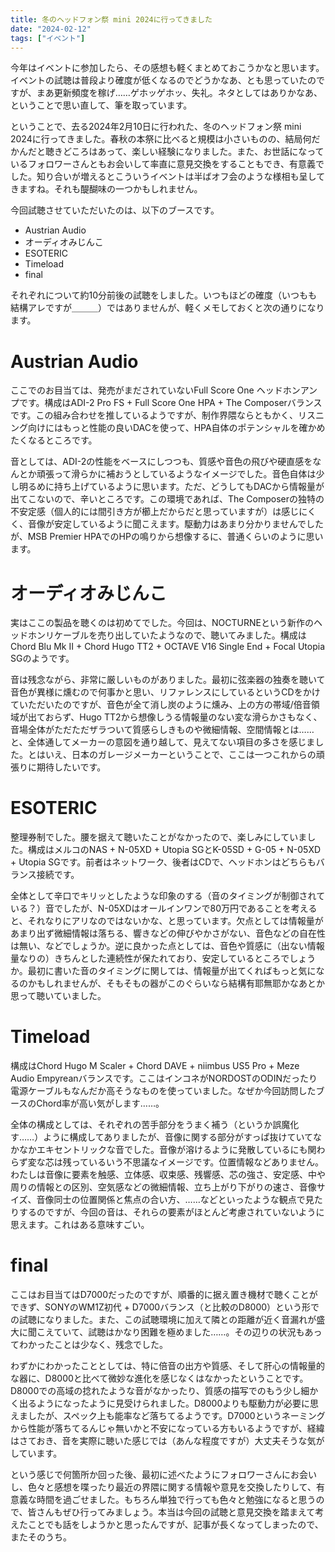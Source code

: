 ```yaml
---
title: 冬のヘッドフォン祭 mini 2024に行ってきました
date: "2024-02-12"
tags: ["イベント"]
---
```


今年はイベントに参加したら、その感想も軽くまとめておこうかなと思います。イベントの試聴は普段より確度が低くなるのでどうかなあ、とも思っていたのですが、まあ更新頻度を稼げ……ゲホッゲホッ、失礼。ネタとしてはありかなあ、ということで思い直して、筆を取っています。

ということで、去る2024年2月10日に行われた、冬のヘッドフォン祭 mini 2024に行ってきました。春秋の本祭に比べると規模は小さいものの、結局何だかんだと聴きどころはあって、楽しい経験になりました。また、お世話になっているフォロワーさんともお会いして率直に意見交換をすることもでき、有意義でした。知り合いが増えるとこういうイベントは半ばオフ会のような様相も呈してきますね。それも醍醐味の一つかもしれません。

今回試聴させていただいたのは、以下のブースです。

- Austrian Audio
- オーディオみじんこ
- ESOTERIC
- Timeload
- final

それぞれについて約10分前後の試聴をしました。いつもほどの確度（いつもも結構アレですが＿＿＿）ではありませんが、軽くメモしておくと次の通りになります。

# Austrian Audio

ここでのお目当ては、発売がまだされていないFull Score One ヘッドホンアンプです。構成はADI-2 Pro FS + Full Score One HPA + The Composerバランスです。この組み合わせを推しているようですが、制作界隈ならともかく、リスニング向けにはもっと性能の良いDACを使って、HPA自体のポテンシャルを確かめたくなるところです。

音としては、ADI-2の性能をベースにしつつも、質感や音色の飛びや硬直感をなんとか頑張って滑らかに補おうとしているようなイメージでした。音色自体は少し明るめに持ち上げているように思います。ただ、どうしてもDACから情報量が出てこないので、辛いところです。この環境であれば、The Composerの独特の不安定感（個人的には間引き方が櫛上だからだと思っていますが）は感じにくく、音像が安定しているように聞こえます。駆動力はあまり分かりませんでしたが、MSB Premier HPAでのHPの鳴りから想像するに、普通くらいのように思います。

# オーディオみじんこ

実はここの製品を聴くのは初めてでした。今回は、NOCTURNEという新作のヘッドホンリケーブルを売り出していたようなので、聴いてみました。構成はChord Blu Mk II + Chord Hugo TT2 + OCTAVE V16 Single End + Focal Utopia SGのようです。

音は残念ながら、非常に厳しいものがありました。最初に弦楽器の独奏を聴いて音色が異様に燻むので何事かと思い、リファレンスにしているというCDをかけていただいたのですが、音色が全て消し炭のように燻み、上の方の帯域/倍音領域が出ておらず、Hugo TT2から想像しうる情報量のない変な滑らかさもなく、音場全体がただただザラついて質感らしきものや微細情報、空間情報とは……と、全体通してメーカーの意図を通り越して、見えてない項目の多さを感じました。とはいえ、日本のガレージメーカーということで、ここは一つこれからの頑張りに期待したいです。

# ESOTERIC

整理券制でした。腰を据えて聴いたことがなかったので、楽しみにしていました。構成はメルコのNAS + N-05XD + Utopia SGとK-05SD + G-05 + N-05XD + Utopia SGです。前者はネットワーク、後者はCDで、ヘッドホンはどちらもバランス接続です。

全体として辛口でキリッとしたような印象のする（音のタイミングが制御されている？）音でしたが、N-05XDはオールインワンで80万円であることを考えると、それなりにアリなのではないかな、と思っています。欠点としては情報量があまり出ず微細情報は落ちる、響きなどの伸びやかさがない、音色などの自在性は無い、などでしょうか。逆に良かった点としては、音色や質感に（出ない情報量なりの）きちんとした連続性が保たれており、安定しているところでしょうか。最初に書いた音のタイミングに関しては、情報量が出てくればもっと気になるのかもしれませんが、そもそもの器がこのぐらいなら結構有耶無耶かなあとか思って聴いていました。

# Timeload

構成はChord Hugo M Scaler + Chord DAVE + niimbus US5 Pro + Meze Audio Empyreanバランスです。ここはインコネがNORDOSTのODINだったり電源ケーブルもなんだか高そうなものを使っていました。なぜか今回訪問したブースのChord率が高い気がします……。

全体の構成としては、それぞれの苦手部分をうまく補う（というか誤魔化す……）ように構成してありましたが、音像に関する部分がすっぱ抜けていてなかなかエキセントリックな音でした。音像が溶けるように発散しているにも関わらず変な芯は残っているいう不思議なイメージです。位置情報などありません。わたしは音像に要素を触感、立体感、収束感、残響感、芯の強さ、安定感、中や周りの情報との区別、空気感などの微細情報、立ち上がり下がりの速さ、音像サイズ、音像同士の位置関係と焦点の合い方、……などといったような観点で見たりするのですが、今回の音は、それらの要素がほとんど考慮されていないように思えます。これはある意味すごい。

# final

ここはお目当てはD7000だったのですが、順番的に据え置き機材で聴くことができず、SONYのWM1Z初代 + D7000バランス（と比較のD8000）という形での試聴になりました。また、この試聴環境に加えて隣との距離が近く音漏れが盛大に聞こえていて、試聴はかなり困難を極めました……。その辺りの状況もあってわかったことは少なく、残念でした。

わずかにわかったこととしては、特に倍音の出方や質感、そして肝心の情報量的な器に、D8000と比べて微妙な進化を感じなくはなかったということです。D8000での高域の捻れたような音がなかったり、質感の描写でのもう少し細かく出るようになったように見受けられました。D8000よりも駆動力が必要に思えましたが、スペック上も能率など落ちてるようです。D7000というネーミングから性能が落ちてるんじゃ無いかと不安になっている方もいるようですが、経緯はさておき、音を実際に聴いた感じでは（あんな程度ですが）大丈夫そうな気がしています。

という感じで何箇所か回った後、最初に述べたようにフォロワーさんにお会いし、色々と感想を喋ったり最近の界隈に関する情報や意見を交換したりして、有意義な時間を過ごせました。もちろん単独で行っても色々と勉強になると思うので、皆さんもぜひ行ってみましょう。本当は今回の試聴と意見交換を踏まえて考えたことでも話をしようかと思ったんですが、記事が長くなってしまったので、またそのうち。
